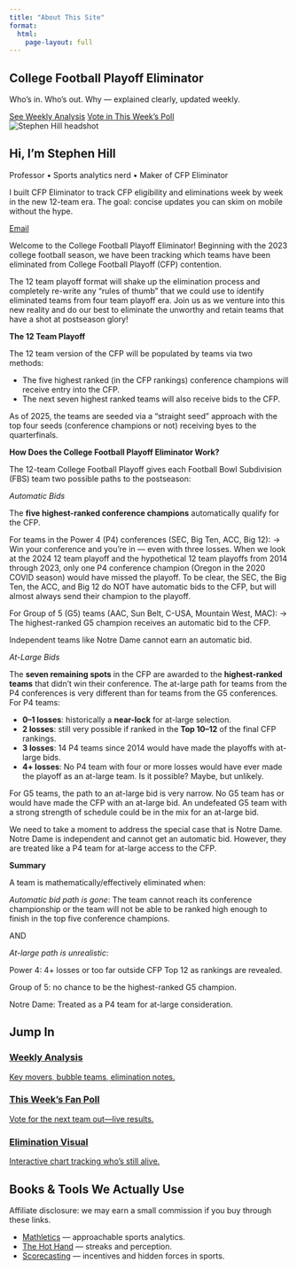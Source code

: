 ```yaml
---
title: "About This Site"
format:
  html:
    page-layout: full
---
```


```{=html}
<!-- HERO -->
<section class="hero">
  <div class="hero-inner">
    <h1>College Football Playoff Eliminator</h1>
    <p class="tag">Who’s in. Who’s out. Why — explained clearly, updated weekly.</p>
    <div class="hero-ctas">
      <a class="btn btn-primary" href="analysis.qmd">See Weekly Analysis</a>
      <a class="btn btn-outline-secondary" href="poll.qmd">Vote in This Week’s Poll</a>
    </div>
  </div>
</section>
```

```{=html}
<!-- AUTHOR CARD -->
<section class="container my-5">
  <div class="author-card">
    <!-- Replace with your own image path or remove the <img> if you prefer -->
    <img class="author-avatar" src="assets/stephen-avatar.jpg" alt="Stephen Hill headshot">
    <div>
      <h2 class="mb-1">Hi, I’m Stephen Hill</h2>
      <p class="text-muted mb-3">Professor • Sports analytics nerd • Maker of CFP Eliminator</p>
      <p>
        I built CFP Eliminator to track CFP eligibility and eliminations week by week in the new 12-team era.
        The goal: concise updates you can skim on mobile without the hype.
      </p>
      <div class="socials">
        <a href="mailto:stephen@illumined.io">Email</a>
      </div>
    </div>
  </div>
</section>
```

::: {.container .my-5}

Welcome to the College Football Playoff Eliminator! Beginning with the 2023 college football season, we have been tracking which teams have been eliminated from College Football Playoff (CFP) contention.

The 12 team playoff format will shake up the elimination process and completely re-write any "rules of thumb" that we could use to identify eliminated teams from four team playoff era. Join us as we venture into this new reality and do our best to eliminate the unworthy and retain teams that have a shot at postseason glory!

**The 12 Team Playoff**

The 12 team version of the CFP will be populated by teams via two methods:

- The five highest ranked (in the CFP rankings) conference champions will receive entry into the CFP.
- The next seven highest ranked teams will also receive bids to the CFP.

As of 2025, the teams are seeded via a "straight seed" approach with the top four seeds (conference champions or not) receiving byes to the quarterfinals.

**How Does the College Football Playoff Eliminator Work?**

The 12-team College Football Playoff gives each Football Bowl Subdivision (FBS) team two possible paths to the postseason:

*Automatic Bids*

The **five highest-ranked conference champions** automatically qualify for the CFP.

For teams in the Power 4 (P4) conferences (SEC, Big Ten, ACC, Big 12): → Win your conference and you’re in — even with three losses. When we look at the 2024 12 team playoff and the hypothetical 12 team playoffs from 2014 through 2023, only one P4 conference champion (Oregon in the 2020 COVID season) would have missed the playoff. To be clear, the SEC, the Big Ten, the ACC, and Big 12 do NOT have automatic bids to the CFP, but will almost always send their champion to the playoff.

For Group of 5 (G5) teams (AAC, Sun Belt, C-USA, Mountain West, MAC): → The highest-ranked G5 champion receives an automatic bid to the CFP.

Independent teams like Notre Dame cannot earn an automatic bid.

*At-Large Bids*

The **seven remaining spots** in the CFP are awarded to the **highest-ranked teams** that didn’t win their conference. The at-large path for teams from the P4 conferences is very different than for teams from the G5 conferences. For P4 teams:

- **0–1 losses**: historically a **near-lock** for at-large selection.
- **2 losses**: still very possible if ranked in the **Top 10–12** of the final CFP rankings.
- **3 losses**: 14 P4 teams since 2014 would have made the playoffs with at-large bids.
- **4+ losses**: No P4 team with four or more losses would have ever made the playoff as an at-large team. Is it possible? Maybe, but unlikely.

For G5 teams, the path to an at-large bid is very narrow. No G5 team has or would have made the CFP with an at-large bid. An undefeated G5 team with a strong strength of schedule could be in the mix for an at-large bid.

We need to take a moment to address the special case that is Notre Dame. Notre Dame is independent and cannot get an automatic bid. However, they are treated like a P4 team for at-large access to the CFP.

**Summary**

A team is mathematically/effectively eliminated when:

*Automatic bid path is gone*: The team cannot reach its conference championship or the team will not be able to be ranked high enough to finish in the top five conference champions.

AND

*At-large path is unrealistic*:

Power 4: 4+ losses or too far outside CFP Top 12 as rankings are revealed.

Group of 5: no chance to be the highest-ranked G5 champion.

Notre Dame: Treated as a P4 team for at-large consideration.
:::

```{=html}
<!-- FEATURED LINKS -->
<section class="container my-5">
  <h2>Jump In</h2>
  <div class="row row-cols-1 row-cols-md-3 g-4">
    <div class="col">
      <a class="card card-link" href="analysis.qmd">
        <div class="card-body">
          <h3 class="card-title">Weekly Analysis</h3>
          <p class="card-text">Key movers, bubble teams, elimination notes.</p>
        </div>
      </a>
    </div>
    <div class="col">
      <a class="card card-link" href="poll.qmd">
        <div class="card-body">
          <h3 class="card-title">This Week’s Fan Poll</h3>
          <p class="card-text">Vote for the next team out—live results.</p>
        </div>
      </a>
    </div>
    <div class="col">
      <a class="card card-link" href="index.qmd#visual">
        <div class="card-body">
          <h3 class="card-title">Elimination Visual</h3>
          <p class="card-text">Interactive chart tracking who’s still alive.</p>
        </div>
      </a>
    </div>
  </div>
</section>
```

```{=html}
<!-- TASTEFUL AFFILIATES -->
<section class="container my-5">
  <h2>Books & Tools We Actually Use</h2>
  <p class="text-muted small mb-3">Affiliate disclosure: we may earn a small commission if you buy through these links.</p>
  <ul class="books-grid">
    <li><a href="https://www.amazon.com/...?tag=yourtag">Mathletics</a> — approachable sports analytics.</li>
    <li><a href="https://www.amazon.com/...?tag=yourtag">The Hot Hand</a> — streaks and perception.</li>
    <li><a href="https://www.amazon.com/...?tag=yourtag">Scorecasting</a> — incentives and hidden forces in sports.</li>
  </ul>
</section>
```
